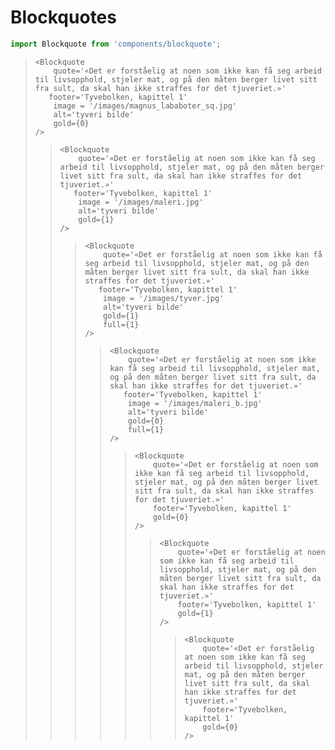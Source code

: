 



 
 # Blockquotes

 <Spacer />

```ts
import Blockquote from 'components/blockquote';
```

<Blockquote
    quote='«Det er forståelig at noen som ikke kan få seg arbeid til livsopphold, stjeler mat, og på den måten berger livet sitt fra sult, da skal han ikke straffes for det tjuveriet.»'
   footer='Tyvebolken, kapittel 1'
    image = '/images/magnus_lababoter_sq.jpg' 
    alt='tyveri bilde'
    gold={0}
/>

```
<Blockquote
    quote='«Det er forståelig at noen som ikke kan få seg arbeid til livsopphold, stjeler mat, og på den måten berger livet sitt fra sult, da skal han ikke straffes for det tjuveriet.»'
   footer='Tyvebolken, kapittel 1'
    image = '/images/magnus_lababoter_sq.jpg' 
    alt='tyveri bilde'
    gold={0}
/>
```

<Divider /> 

<Blockquote
    quote='«Det er forståelig at noen som ikke kan få seg arbeid til livsopphold, stjeler mat, og på den måten berger livet sitt fra sult, da skal han ikke straffes for det tjuveriet.»'
   footer='Tyvebolken, kapittel 1'
    image = '/images/maleri.jpg' 
    alt='tyveri bilde'
    gold={1}
/>

```
<Blockquote
    quote='«Det er forståelig at noen som ikke kan få seg arbeid til livsopphold, stjeler mat, og på den måten berger livet sitt fra sult, da skal han ikke straffes for det tjuveriet.»'
   footer='Tyvebolken, kapittel 1'
    image = '/images/maleri.jpg' 
    alt='tyveri bilde'
    gold={1}
/>
```
 
<Divider /> 

<Blockquote
    quote='«Det er forståelig at noen som ikke kan få seg arbeid til livsopphold, stjeler mat, og på den måten berger livet sitt fra sult, da skal han ikke straffes for det tjuveriet.»'
   footer='Tyvebolken, kapittel 1'
    image = '/images/tyver.jpg' 
    alt='tyveri bilde'
    gold={1}
    full={1}
/>

```
<Blockquote
    quote='«Det er forståelig at noen som ikke kan få seg arbeid til livsopphold, stjeler mat, og på den måten berger livet sitt fra sult, da skal han ikke straffes for det tjuveriet.»'
   footer='Tyvebolken, kapittel 1'
    image = '/images/tyver.jpg' 
    alt='tyveri bilde'
    gold={1}
    full={1}
/>
```

<Divider /> 

<Blockquote
    quote='«Det er forståelig at noen som ikke kan få seg arbeid til livsopphold, stjeler mat, og på den måten berger livet sitt fra sult, da skal han ikke straffes for det tjuveriet.»'
   footer='Tyvebolken, kapittel 1'
    image = '/images/maleri_b.jpg' 
    alt='tyveri bilde'
    gold={0}
    full={1}
/>

```
<Blockquote
    quote='«Det er forståelig at noen som ikke kan få seg arbeid til livsopphold, stjeler mat, og på den måten berger livet sitt fra sult, da skal han ikke straffes for det tjuveriet.»'
   footer='Tyvebolken, kapittel 1'
    image = '/images/maleri_b.jpg' 
    alt='tyveri bilde'
    gold={0}
    full={1}
/>
```
 
<Divider /> 
 
<Blockquote
    quote='«Det er forståelig at noen som ikke kan få seg arbeid til livsopphold, stjeler mat, og på den måten berger livet sitt fra sult, da skal han ikke straffes for det tjuveriet.»'
    footer='Tyvebolken, kapittel 1'
    gold={0}
/>

``` 
<Blockquote
    quote='«Det er forståelig at noen som ikke kan få seg arbeid til livsopphold, stjeler mat, og på den måten berger livet sitt fra sult, da skal han ikke straffes for det tjuveriet.»'
    footer='Tyvebolken, kapittel 1'
    gold={0}
/>
```
 
<Divider /> 
 
<Blockquote
    quote='«Det er forståelig at noen som ikke kan få seg arbeid til livsopphold, stjeler mat, og på den måten berger livet sitt fra sult, da skal han ikke straffes for det tjuveriet.»'
    footer='Tyvebolken, kapittel 1'
    gold={1}
/>

``` 
<Blockquote
    quote='«Det er forståelig at noen som ikke kan få seg arbeid til livsopphold, stjeler mat, og på den måten berger livet sitt fra sult, da skal han ikke straffes for det tjuveriet.»'
    footer='Tyvebolken, kapittel 1'
    gold={1}
/>
```

<Divider /> 
 
<Blockquote
    quote='«Det er forståelig at noen som ikke kan få seg arbeid til livsopphold, stjeler mat, og på den måten berger livet sitt fra sult, da skal han ikke straffes for det tjuveriet.»'
    footer='Tyvebolken, kapittel 1'
    gold={0}
/>

``` 
<Blockquote
    quote='«Det er forståelig at noen som ikke kan få seg arbeid til livsopphold, stjeler mat, og på den måten berger livet sitt fra sult, da skal han ikke straffes for det tjuveriet.»'
    footer='Tyvebolken, kapittel 1'
    gold={0}
/>
```

<Divider /> 
 